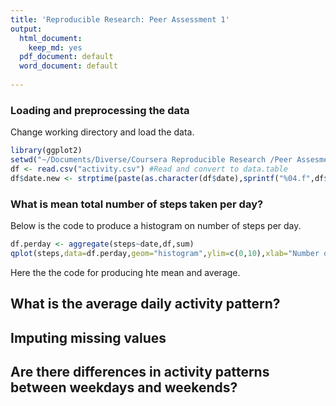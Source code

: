 ```yaml
---
title: 'Reproducible Research: Peer Assessment 1'
output:
  html_document:
    keep_md: yes
  pdf_document: default
  word_document: default
  
---
```



### Loading and preprocessing the data
Change working directory and load the data.
```r
library(ggplot2)
setwd("~/Documents/Diverse/Coursera Reproducible Research /Peer Assesment 1/Peeras1/RepData_PeerAssessment1/")
df <- read.csv("activity.csv") #Read and convert to data.table
df$date.new <- strptime(paste(as.character(df$date),sprintf("%04.f",df$interval)),format = "%Y-%m-%d %H%M") #Create a new date column in format POSIX

```

### What is mean total number of steps taken per day?
Below is the code to produce a histogram on number of steps per day.
```r
df.perday <- aggregate(steps~date,df,sum)
qplot(steps,data=df.perday,geom="histogram",ylim=c(0,10),xlab="Number of steps per day",ylab="Count",binwidth=500)
```

Here the the code for producing hte mean and average.


## What is the average daily activity pattern?



## Imputing missing values



## Are there differences in activity patterns between weekdays and weekends?
